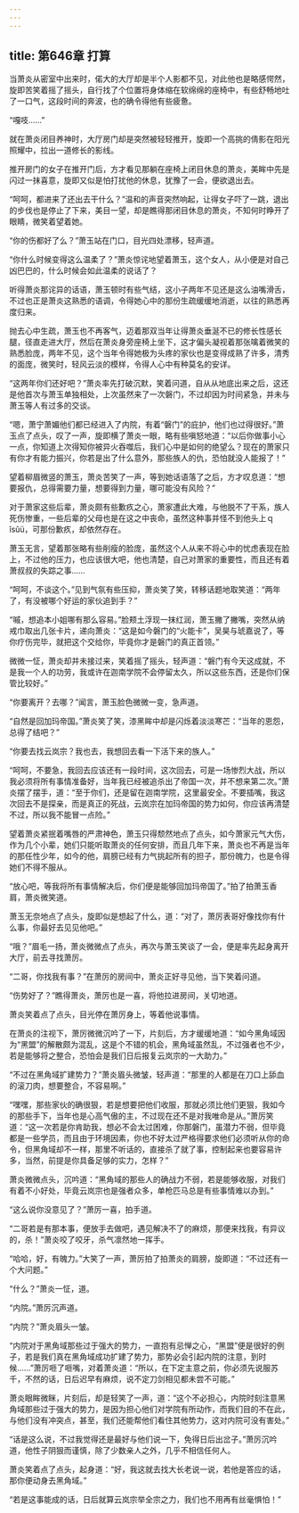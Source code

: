 ```yaml
---
---
---
```

title: 第646章 打算
---



当萧炎从密室中出来时，偌大的大厅却是半个人影都不见，对此他也是略感愕然，旋即苦笑着摇了摇头，自行找了个位置将身体缩在软绵绵的座椅中，有些舒畅地吐了一口气，这段时间的奔波，也的确令得他有些疲惫。

“嘎吱……”

就在萧炎闭目养神时，大厅房门却是突然被轻轻推开，旋即一个高挑的倩影在阳光照耀中，拉出一道修长的影线。

推开房门的女子在推开门后，方才看见那躺在座椅上闭目休息的萧炎，美眸中先是闪过一抹喜意，旋即又似是怕打扰他的休息，犹豫了一会，便欲退出去。

“呵呵，都进来了还出去干什么？”温和的声音突然响起，让得女子吓了一跳，退出的步伐也是停止了下来，美目一望，却是瞧得那闭目休息的萧炎，不知何时睁开了眼睛，微笑着望着她。

“你的伤都好了么？”萧玉站在门口，目光四处漂移，轻声道。

“你什么时候变得这么温柔了？”萧炎惊诧地望着萧玉，这个女人，从小便是对自己凶巴巴的，什么时候会如此温柔的说话了？

听得萧炎那诧异的话语，萧玉顿时有些气结，这小子两年不见还是这么油嘴滑舌，不过也正是萧炎这熟悉的语调，令得她心中的那份生疏缓缓地消逝，以往的熟悉再度归来。

抛去心中生疏，萧玉也不再客气，迈着那双当年让得萧炎垂涎不已的修长性感长腿，径直走进大厅，然后在萧炎身旁座椅上坐下，这才偏头凝视着那张噙着微笑的熟悉脸庞，两年不见，这个当年令得她极为头疼的家伙也是变得成熟了许多，清秀的面庞，微笑时，轻风云淡的模样，令得人心中有种莫名的安详。

“这两年你们还好吧？”萧炎率先打破沉默，笑着问道，自从从地底出来之后，这还是他首次与萧玉单独相处，上次虽然来了一次磐门，不过却因为时间紧急，并未与萧玉等人有过多的交谈。

“嗯，萧宁萧媚他们都已经进入了内院，有着“磐门”的庇护，他们也过得很好。”萧玉点了点头，叹了一声，旋即横了萧炎一眼，略有些嗔怒地道：“以后你做事小心一点，你知道上次得知你被异火吞噬后，我们心中是如何的绝望么？现在的萧家只有你才有能力振兴，你若是出了什么意外，那些族人的仇，恐怕就没人能报了！”

望着柳眉微竖的萧玉，萧炎苦笑了一声，等到她话语落了之后，方才叹息道：“想要报仇，总得需要力量，想要得到力量，哪可能没有风险？”

对于萧家这些后辈，萧炎颇有些歉疚之心，萧家遭此大难，与他脱不了干系，族人死伤惨重，一些后辈的父母也是在这之中丧命，虽然这种事并怪不到他头上ｑǐsǔü，可那份歉疚，却依然存在。

萧玉无言，望着那张略有些削瘦的脸庞，虽然这个人从来不将心中的忧虑表现在脸上，不过他的压力，也应该很大吧，他也清楚，自己对萧家的重要性，而且还有着萧叔叔的失踪之事……

“呵呵，不谈这个。”见到气氛有些压抑，萧炎笑了笑，转移话题地取笑道：“两年了，有没被哪个好运的家伙追到手？”

“嘁，想追本小姐哪有那么容易。”脸颊土浮现一抹红润，萧玉撇了撇嘴，突然从纳戒巾取出几张卡片，递向萧炎：“这是如今磐门的“火能卡”，吴昊与琥嘉说了，等你疗伤完毕，就把这个交给你，毕竟你才是磐门的真正首领。”

微微一怔，萧炎却并未接过来，笑着摇了摇头，轻声道：“磐门有今天这成就，不是我一个人的功劳，我或许在迦南学院不会停留太久，所以这些东西，还是你们保管比较好。”

“你要离开？去哪？”闻言，萧玉脸色微微一变，急声道。

“自然是回加玛帝国。”萧炎笑了笑，漆黑眸中却是闪烁着淡淡寒芒：“当年的恩怨，总得了结吧？”

“你要去找云岚宗？我也去，我想回去看一下活下来的族人。”

“呵呵，不要急，我回去应该还有一段时间，这次回去，可是一场惨烈大战，所以我必须将所有事情准备好，当年我已经被追杀出了帝国一次，并不想来第二次。”萧炎摆了摆手，道：“至于你们，还是留在迦南学院，这里最安全。不要插嘴，我这次回去不是探亲，而是真正的死战，云岚宗在加玛帝国的势力如何，你应该再清楚不过，所以我不能冒一点险。”

望着萧炎紧抿着嘴唇的严肃神色，萧玉只得颓然地点了点头，如今萧家元气大伤，作为几个小辈，她们只能听取萧炎的任何安排，而且几年下来，萧炎也不再是当年的那任性少年，如今的他，肩膀已经有力气挑起所有的担子，那份魄力，也是令得她们不得不服从。

“放心吧，等我将所有事情解决后，你们便是能够回加玛帝国了。”拍了拍萧玉香肩，萧炎微笑道。

萧玉无奈地点了点头，旋即似是想起了什么，道：“对了，萧厉表哥好像找你有什么事，你最好去见见他吧。”

“哦？”眉毛一扬，萧炎微微点了点头，再次与萧玉笑谈了一会，便是率先起身离开大厅，前去寻找萧厉。

“二哥，你找我有事？”在萧厉的房间中，萧炎正好寻见他，当下笑着问道。

“伤势好了？”瞧得萧炎，萧厉也是一喜，将他拉进房间，关切地道。

萧炎笑着点了点头，目光停在萧厉身上，等着他说事情。

在萧炎的注视下，萧厉微微沉吟了一下，片刻后，方才缓缓地道：“如今黑角域因为“黑盟”的解散颇为混乱，这是个不错的机会，黑角域虽然乱，不过强者也不少，若是能够将之整合，恐怕会是我们日后报复云岚宗的一大助力。”

“不过在黑角域扩建势力？”萧炎眉头微皱，轻声道：“那里的人都是在刀口上舔血的滚刀肉，想要整合，不容易啊。”

“嘿嘿，那些家伙的确很狠，若是想要把他们收服，那就必须比他们更狠，我如今的那些手下，当年也是心高气傲的主，不过现在还不是对我唯命是从。”萧厉笑道：“这一次若是你肯助我，想必不会太过困难，你那磐门，虽潜力不弱，但毕竟都是一些学员，而且由于环境因素，你也不好太过严格得要求他们必须听从你的命令，但黑角域却不一样，那里不听话的，直接杀了就了事，控制起来也要容易许多，当然，前提是你具备足够的实力，怎样？”

萧炎微微点头，沉吟道：“黑角域的那些人的确战力不弱，若是能够收服，对我们有着不小好处，毕竟云岚宗也是强者众多，单枪匹马总是有些事情难以办到。”

“这么说你没意见了？”萧厉一喜，拍手道。

“二哥若是有那本事，便放手去做吧，遇见解决不了的麻烦，那便来找我，有异议的，杀！”萧炎咬了咬牙，杀气凛然地一挥手。

“哈哈，好，有魄力。”大笑了一声，萧厉拍了拍萧炎的肩膀，旋即道：“不过还有一个大问题。”

“什么？”萧炎一怔，道。

“内院。”萧厉沉声道。

“内院？”萧炎眉头一皱。

“内院对于黑角域那些过于强大的势力，一直抱有忌惮之心，“黑盟”便是很好的例子，若是我们真在黑角域成功扩建了势力，那势必会引起内院的注意，到时候……”萧厉咂了咂嘴，对着萧炎道：“所以，在下定主意之前，你必须先说服苏千，不然的话，日后迟早有麻烦，说不定刀剑相见都未尝不可能。”

萧炎眼眸微眯，片刻后，却是轻笑了一声，道：“这个不必担心，内院时刻注意黑角域那些过于强大的势力，是因为担心他们对学院有所动作，而我们目的不在此，与他们没有冲突点，甚至，我们还能帮他们看住其他势力，这对内院可没有害处。”

“话是这么说，不过我觉得还是最好与他们说一下，免得日后出岔子。”萧厉沉吟道，他性子阴狠而谨慎，除了少数亲人之外，几乎不相信任何人。

萧炎笑着点了点头，起身道：“好，我这就去找大长老说一说，若他是答应的话，那你便动身去黑角域。”

“若是这事能成的话，日后就算云岚宗举全宗之力，我们也不用再有丝毫惧怕！”